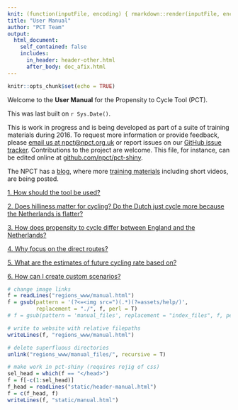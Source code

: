 ```yaml
---
knit: (function(inputFile, encoding) { rmarkdown::render(inputFile, encoding = encoding, output_file = file.path(dirname(inputFile), '../regions_www/manual.html')) })
title: "User Manual"
author: "PCT Team"
output:
  html_document:
    self_contained: false
    includes:
      in_header: header-other.html
      after_body: doc_afix.html
---
```


```r
knitr::opts_chunk$set(echo = TRUE)
```

<!--Don't edit this file directly. Edit the .Rmd version
And run the R code at the end of the file to generate the html files-->

<script>function toggleElement(id) { if(document.getElementById(id).style.display == 'none') { document.getElementById(id).style.display = ''; } else { document.getElementById(id).style.display = 'none'; } }</script> <style><!-- td { border: 0px; } tr.row2 td { padding-top: 100px; } tr.caption td { padding-top: 30px; } --></style>

<div class="col-xs-12 col-sm-11 col-md-10 col-lg-9">

<div class="fluid-row" id="header">

</div>

Welcome to the **User Manual** for the Propensity to Cycle Tool (PCT).

This was last built on `r Sys.Date()`.

This is work in progress and is being developed as part of a suite of training materials during 2016. To request more information or provide feedback, please [email us at npct@npct.org.uk](mailto:npct@npct.org.uk?Subject=Manual) or report issues on our [GitHub issue tracker](https://github.com/npct/pct-shiny/issues). Contributions to the project are welcome. This file, for instance, can be edited online at [github.com/npct/pct-shiny](https://github.com/npct/pct-shiny/edit/master/static/Manual.html).

The NPCT has a [blog](http://pct.bike/wp/), where more [training materials](http://pct.bike/wp/?cat=6) including short videos, are being posted.

[1\. How should the tool be used?](javascript:toggleElement('helptable'))

<div id="helptable" style="display:none">

The tool can be used in many different ways depending on the aims of the user. The tool is primarily designed to be used interactively. By switching between different scenarios, for example, one can see how the distribution of cycling can be expected to change as cycling grows. By switching between line types, you can see whether or not 'desire lines' of high demand are supplied with quiet and direct routes.

By experimenting with the 'Freeze lines' option and zooming into specific areas of interest, the level of cycling at more local levels can be explored. And by setting the basemap to 'Satellite' when zoomed into specific parts of the road network, the space available to create new cycle paths and car-free zones can be explored.

Overall, there are many ways that the tool can be used to improve cycling provision. It is likely that more features will be added in future versions The table below explains the various options in the interactive map.

<table class="table table-hover table-responsive">

<tbody>

<tr>

<td style="vertical-align: top; width: 1054px;"><span style="font-weight: bold; text-decoration: underline;">Scenario:</span>  

1.  Census 2011 Reported Cycle Commuting
2.  Government Target: this scenario is based on the UK government's proposed target (as set out in its draft [Cycling Delivery Plan](https://www.gov.uk/government/uploads/system/uploads/attachment_data/file/364791/141015_Cycling_Delivery_Plan.pdf)) to double cycling in England. Taking population increases and trip rate decreases into account, the target implies doubling the proportion of trips made by cycling nationwide. Trips that have a large distances or that already have a high rate of cycling will see cycling increase less than two-fold; trips with a below average current rate of cycling but high potential (based on the distance) will see cycling increase more than two-fold.
3.  Gender equality: Women have the same cycling rate as men
4.  Go Dutch: Cycling propensity at the levels seen in the Netherlands
5.  Electric bicycles: Willingness to cycle longer trips increases with widespread use of electric bicycles

</td>

<td style="vertical-align: top; width: 535px;">![Scenario Selection](./assets/help/scenario-selection.png)  
</td>

</tr>

<tr>

<td style="vertical-align: top; width: 1054px;"><span style="font-weight: bold; text-decoration: underline;">Zone Attribute</span>  

1.  Scenario Level of Cycling is the model predicted rate of cycling in the given area for the chosen scenario
2.  Scenario Increase in Cycling is the corresponding number of additional cycle commuters over and above Census 2011
3.  None: No zone attribute is displayed

</td>

<td style="vertical-align: top; width: 535px;">![Zone Attribute](./assets/help/zone-attribute.png)  
</td>

</tr>

<tr>

<td style="vertical-align: top; width: 1054px;"><span style="font-weight: bold; text-decoration: underline;">Cycling Flows</span>  

1.  Straight Lines between the population weighted centroids of Census Medium Super Output Areas
2.  'Fastest' Route using [Cycle Streets Routing](http://www.cyclestreets.net/journey/help/howitworks/)
3.  'Fastest' and 'Quietest' Routes using Cycle Streets Routing

</td>

<td style="vertical-align: top; width: 535px;">![Cycling Flows](./assets/help/cycling-flows.png)  
</td>

</tr>

<tr>

<td style="vertical-align: top; width: 1054px;">

<span style="font-weight: bold; text-decoration: underline;">Freeze Lines</span>

1.  Ticked: The top cycling flows shown remain those calculated based on the visible map area when the box was ticked
2.  Unticked: If the visible map area changes, flows are recalculated accordingly

</td>

<td style="vertical-align: top; width: 535px;">![Fixed Lines](./assets/help/freeze-lines.png)  
</td>

</tr>

<tr>

<td style="vertical-align: top; width: 1054px;">

<span style="font-weight: bold; text-decoration: underline;">Line Attribute</span>

1.  Scenario Level of Cycling is the model predicted rate of cycling between an origin destination pair for the chosen scenario
2.  Scenario Increase in Cycling is the corresponding number of additional cycle commuters that can be expected between the origin destination pair

</td>

<td style="vertical-align: top; width: 535px;">![Line Attribute](./assets/help/line-attribute.png)  
</td>

</tr>

<tr>

<td style="vertical-align: top; width: 1054px;"><span style="font-weight: bold; text-decoration: underline;">Flows to Show</span>  
When viewing flows, this slider selects how many of the of the top 50 are shown</td>

<td style="vertical-align: top; width: 535px;">![Number of Lines to Show](./assets/help/number-of-lines.png)  
</td>

</tr>

<tr>

<td style="vertical-align: top; width: 1054px;">

<span style="font-weight: bold; text-decoration: underline;">Fastest Route</span> The purple line represents the 'Fastest' cycling route calculated by CycleStreets between the population weighted centroid of two zones. Once selected the following information is displayed:

1.  Total commutes 2011: The total number of commuting trips between these two zones
2.  Cycling 2011: Reported cycle commutes between these two zones
3.  Scenario Cycling: The model predicted rate of cycling between an origin destination pair for the chosen scenario
4.  Scenario Increase: The difference between the Census 2011 Cycling and the Scenario
5.  Route Distance: The route distance in km between the centre of the zones

<span style="font-weight: bold; text-decoration: underline;"></span></td>

<td style="vertical-align: top; width: 535px;">![Direct Route](./assets/help/direct-route.png)  
</td>

</tr>

<tr>

<td style="vertical-align: top;">

<span style="font-weight: bold; text-decoration: underline;">Quiet Route</span> The light blue line represents the 'Quitest' cycling route calculated by CycleStreets between the population weighted centroid of two zones. Once selected the following information is displayed:

1.  Total commutes 2011: The total number of commuting trips between these two zones
2.  Cycling 2011: Reported cycle commutes between these two zones
3.  Scenario Cycling: The model predicted rate of cycling between an origin destination pair for the chosen scenario
4.  Scenario Increase: The difference between the Census 2011 Cycling and the Scenario
5.  Route Distance: The route distance in km between the centre of the zones

</td>

<td style="vertical-align: top;">![Quiet Route](./assets/help/quiet-route.png)  
</td>

</tr>

<tr>

<td style="vertical-align: top;">

<span style="font-weight: bold; text-decoration: underline;">Straight Lines</span> The red line represents a straight line between the population weighted centroid of two zones. Once selected the following information is displayed:

1.  Total commutes 2011: The total number of commuting trips between these two zones
2.  Cycling 2011: Reported cycle commutes between these two zones
3.  Scenario Cycling: The model predicted rate of cycling between an origin destination pair for the chosen scenario
4.  Scenario Increase: The difference between the Census 2011 Cycling and the Scenario
5.  Route Distance: The route distance in km between the centre of the zones

</td>

<td style="vertical-align: top;">![Straight Line](./assets/help/straight-line-popup.png)  
</td>

</tr>

<tr>

<td style="vertical-align: top;">

<span style="font-weight: bold; text-decoration: underline;">Zone Information</span> Zone information is displayed on clicking on the black circle in the centre of each zone:

1.  Zone: Zone name according to the Census
2.  Scenario Level of Cycling: the model predicted rate of cycling in the given area for the chosen scenario
3.  Scenario Increase in Cycling: the corresponding number of additional cycle commuters over and above Census 2011
4.  Hilliness: Shows the average hilliness of the zone from [digital elevation model](http://srtm.csi.cgiar.org/) data supplied by NASA.

</td>

<td style="vertical-align: top;">![Zone](./assets/help/zone-popup.png)  
</td>

</tr>

<tr>

<td style="vertical-align: top;"><span style="font-weight: bold; text-decoration: underline;">Zone Attribute Legend</span> The legend shows quartiles for the displayed zone attribute according to the scenario selected.</td>

<td style="vertical-align: top;">![Legend](./assets/help/legend.png)</td>

</tr>

</tbody>

</table>

</div>

[2\. Does hilliness matter for cycling? Do the Dutch just cycle more because the Netherlands is flatter?](javascript:toggleElement('a1'))

<div id="a1" style="display:none">

Hilliness is certainly an important predictor of cycling levels in England, with the probability of cycling a trip falling steadily as the hilliness of the local area increases (Figure 1). Overall, people in the tenth of the population in the flattest areas are three times more likely to cycle a trip than the tenth of people in the hilliest areas (2.8% trips cycled vs 0.8%).

<div style="margin: 0 auto; text-align: center">

<table cellpadding="5" align="center" border="0" width="70%">

<tbody>

<tr>

<td align="center" valign="center">[![](./assets/FAQs/Fig0.png)](./assets/FAQs/Fig0.png "Figure 1: Proportion of trips cycled in England, according to the hilliness of the local area")   
</td>

</tr>

<tr class="caption">

<td align="center" valign="center">**Figure 1: Proportion of trips cycled in England, according to the hilliness of the local area**</td>

</tr>

</tbody>

</table>

</div>

It is also true that the Netherlands is a flatter country than England. As illustrated in Figure 2, around 80% of people in the Netherlands live in areas that are below the 20th centile for local hilliness in England. Under 4% of people in the Netherlands in live in areas that are above the 50th centile for hilliness in England. Note that in both England and the Netherlands the local area is defined using administrative areas designed to contain populations of around 1500 individuals.

<div style="margin: 0 auto; text-align: center">

<table cellpadding="5" align="center" border="0" width="70%">

<tbody>

<tr>

<td align="center" valign="center">[![](./assets/FAQs/Fig1.png)](./assets/FAQs/Fig1.png "Figure 2: Distribution of the population of the Netherlands in terms of the hilliness of their local area, relative to the tenths defined in England.") </td>

</tr>

<tr class="caption">

<td align="center" valign="center">**Figure 2: Distribution of the population of the Netherlands in terms of the hilliness of their local area, relative to the tenths defined in England.**</td>

</tr>

</tbody>

</table>

</div>

We estimated what would happen to cycling levels in England if England had the same flat topography as the Netherlands (but the existing infrastructure, travel patterns and cycling cultures). We did this by re-weighting the cycle mode share shown in Figure 1 according to the Dutch distribution of hilliness shown in Figure 2 i.e. giving much more weight to the cycling levels of those living in the flattest parts of England than those living in the hilliest parts. In this "Dutch levels of hilliness" scenario, the proportion of trips cycled in England rose from 1.7% to 2.6%. This is still ten times lower than the mode share of 26.7% actually observed in the Netherlands. So although hilliness does explain a small part of why the English cycle less than the Dutch, it still leaves a massive difference unexplained. Or to put it another way, only if cycling levels in England were increased ten-fold would "the Netherlands is flatter" become a convincing excuse for England lagging behind.  

</div>

[3\. How does propensity to cycle differ between England and the Netherlands?](javascript:toggleElement('a2'))

<div id="a2" style="display:none">

People in the Netherlands make 26.7% of trips by bicycle, fifteen times higher than the figure of 1.7% in England. In addition, cycling in England is skewed towards younger, male cyclists (Figure 1A). By contrast in the Netherlands cycling remains common into older age, and women are in fact slightly more likely to cycle than men (Figure 1B). This means that the difference between England and the Netherlands is particularly large for women and older people (Figure 2). For example, whereas the cycle mode share is ‘only’ six times higher in the Netherlands than in England for men in their thirties, it is over 20 times higher for women in their thirties or men in their seventies and eighties. For women in their seventies and eighties, the cycle mode share is over 60 times higher in the Netherlands than in England.

<div style="margin: 0 auto; text-align: center">

<table cellpadding="5" align="center" border="0" width="90%">

<tbody>

<tr>

<td align="center" valign="center">[![](./assets/FAQs/Fig2.png)](./assets/FAQs/Fig2.png "Figure 1: Proportion of trips cycled in England and Netherlands stratified by age and sex")   
</td>

</tr>

<tr class="caption">

<td align="center" valign="center">**Figure 1: Proportion of trips cycled in England and Netherlands stratified by age and sex**</td>

</tr>

<tr class="row2">

<td align="center" valign="center">[![](./assets/FAQs/Fig3.png)  
](./assets/FAQs/Fig3.png "Figure 2: Ratio of cycle mode share in the Netherlands versus England, stratified by age and sex")</td>

</tr>

<tr class="caption">

<td align="center" valign="center">**Figure 2: Ratio of cycle mode share in the Netherlands versus England, stratified by age and sex**</td>

</tr>

</tbody>

</table>

</div>

In both countries, the probability of cycling falls rapidly as trip distance increases. Interestingly, the shape of this distance decay relationship is generally similar between the two countries (Figure 3). In other words, the Dutch achieve their higher cycling levels by boosting the relative probability that trips of all distances will be made by bicycle. This indicates that the potential to increase cycling levels in England exists for longer trips (≥ 10km) as well as for the shorter trips that are more often targeted in cycling interventions, perhaps through improved infrastructure or a more widespread adoption of ebikes. The only noticeable difference between England and the Netherlands is that the Dutch are relatively more likely to cycle short trips ≤ 1.5 miles than the English. Plausibly, this reflects trips being cycled in the Netherlands that are more often walked in England.

<div style="margin: 0 auto; text-align: center">

<table cellpadding="5" align="center" border="0" width="80%">

<tbody>

<tr>

<td align="center" valign="center">[![](./assets/FAQs/Fig4.png)](./assets/FAQs/Fig4.png "Figure 3: 'Distance decay' curves in England and the Netherlands, showing the probability that a trip of a given distance will be cycled relative to a trip of 2 miles")   
</td>

</tr>

<tr class="caption">

<td align="center" valign="center">**Figure 3: 'Distance decay' curves in England and the Netherlands, showing the probability that a trip of a given distance will be cycled relative to a trip of 2 miles**</td>

</tr>

</tbody>

</table>

</div>

</div>

[4\. Why focus on the direct routes?](javascript:toggleElement('a3'))

<div id="a3" style="display:none">

We give users the option of seeing either the 'direct' or the 'direct' the 'quietest' routes on the map. Which might people use? These routes come from the journey planner Cyclestreets.net, which helps people plan their cycling route. [Cyclestreets.net](http://www.cyclestreets.net) shows three types of route, 'direct', 'balanced', and 'quietest'. Many cyclists currently choose to take a quieter route at the cost of extra time because often the shortest route involves sharing with motor traffic on busy roads. However, even the quieter routes can still involve negotiating busy roads at times. The aim of the NPCT is not to predict exactly where people are currently cycling. Rather we are trying to prioritise where to put new infrastructure.

For many people, cycling with busy traffic is hugely off-putting. A systematic review carried out for this project found this particularly puts off women, and probably also older people and those riding with children.

So are the quietest routes for those groups, and the direct routes for others? No, because this project also shows that propensity to cycle declines more rapidly with distance for women and older people. If a quieter route creates a detour such that a 2 mile trip becomes effectively a 3 mile trip, younger men’s propensity to cycle the route will decrease 11%. But for younger women, the decline is 19%, and for older adults (60+) the propensity would decrease by 35%.

This hits women’s and older men’s cycling twice: they are less likely than men to want to cycle the direct route, but then are also less likely to be willing to cycle an effectively longer alternative route. It’s likely to be part of the reason for disparities in cycling by age and gender.

<div style="margin: 0 auto; text-align: center">

<table cellpadding="5" align="center" border="0" width="70%">

<tbody>

<tr>

<td align="center" valign="center">[![](./assets/FAQs/Route.png)](./assets/FAQs/Route.png "Direct and Quiet Routes between two zones.")   
</td>

</tr>

<tr class="caption">

<td align="center" valign="center">**Figure 1: Direct and Quiet Routes between two zones.**</td>

</tr>

</tbody>

</table>

</div>

Instead, for utility trips, improving direct routes will reduce safety and time disincentives to cycling. So while a good proportion of current cyclists may use the 'quietest' route, a big increase in capacity will likely necessitate substantial improvements to the 'direct' route, which will then carry many more riders.

Thus we have chosen to present the 'direct' as the most first choice for creating good cycling routes.

</div>

[5\. What are the estimates of future cycling rate based on?](javascript:toggleElement('a4'))

<div id="a4" style="display:none">

The estimates of future cycling rate are based on a regression model, the results of which can be seen in the Model Output Tab.

To create different scenarios of the future, we used different distance decay curves. For the Dutch scenario, for example, we assumed that the likelihood of cycling a given distance was the same in the UK as it is in the Netherlands.

The regression model also takes hilliness into account. The output is displayed in a way that focusses on the _absolute_ rate of cycling rather than the _percentage_ who cycle in a particular area or along a particular desire line. Thus short distance trips with a currently low rate of cycling, few hills and a high number of commutes will tend to have the highest projected increase in cycling.

The tool should be used interactively. By switching between different scenarios, for example, one can see how the distribution of cycling can be expected to change as cycling grows. By switching between line types, you can see whether or not 'desire lines' of high demand are supplied with quiet and direct routes.

By experimenting with the 'Freeze lines' option and zooming into specific areas of interest, the level of cycling at more local levels can be explored. And by setting the basemap to 'Satellite' when zoomed into specific parts of the road network, the space available to create new cycle paths and car-free zones can be explored.

Overall, there are many ways that the tool can be used to improve cycling provision. It is likely that more features will be added in future versions (if you have any suggestions, please [get in touch](mailto:npct@npct.org.uk)). The table below explains the various options in the interactive map.

</div>

[6\. How can I create custom scenarios?](javascript:toggleElement('a5'))

<div id="a5" style="display:none">

To create custom scenarios you need to 'build' new input data for the PCT and have a version of the tool running on your computer (not on a remote server). The steps to install working versions of the PCT and the build scripts on your computer are well described in the README files associated with the pct-load and pct-shiny GitHub repositories. These can be seen from the NPCT team's GitHub page: [github.com/npct](https://github.com/npct).

To create custom scenarios, the key dataset to modify is 'l.Rds', a SpatialLinesDataFrame (an R object class) that exists in each region. By modifying the values of the variables associated with each line in this dataset (e.g. as a funcion of distance and hilliness), new scenarios can be created.

We plan to add more documentation to ease the creation of locally specific scenarios and the deployment of the PCT for use in other countries and cities in which OD data is available.

</div>

</div>

```r
# change image links
f = readLines("regions_www/manual.html")
f = gsub(pattern = '(?<=<img src=")(.*)(?=assets/help/)',
         replacement = "./", f, perl = T)
# f = gsub(pattern = 'manual_files', replacement = "index_files", f, perl = T)

# write to website with relative filepaths
writeLines(f, "regions_www/manual.html")

# delete superfluous directories
unlink("regions_www/manual_files/", recursive = T)

# make work in pct-shiny (requires rejig of css)
sel_head = which(f == "</head>")
f = f[-c(1:sel_head)]
f_head = readLines("static/header-manual.html")
f = c(f_head, f)
writeLines(f, "static/manual.html")
```
